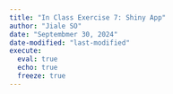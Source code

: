 ```yaml
---
title: "In Class Exercise 7: Shiny App"
author: "Jiale SO"
date: "Septembmer 30, 2024"
date-modified: "last-modified"
execute: 
  eval: true
  echo: true
  freeze: true
---
```

